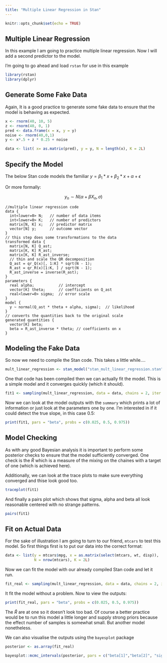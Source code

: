 ```yaml
---
title: "Multiple Linear Regression in Stan"
---
```


```r
knitr::opts_chunk$set(echo = TRUE)
```

## Multiple Linear Regression

In this example I am going to practice multiple linear regression. Now I will add a second predictor to the model.

I'm going to go ahead and load `rstan` for use in this example

```r
library(rstan)
library(dplyr)
```


## Generate Some Fake Data

Again, It is a good practice to generate some fake data to ensure that the model is behaving as expected. 

```r

x <- rnorm(40, 10, 5)
z <- rnorm(40, 0, 1)
pred <- data.frame(x = x, y = y)
noise <- rnorm(40,0,1)
y <- x*.5 + z * 0.25 + noise

data <- list( x= as.matrix(pred), y = y, N = length(x), K = 2L)
```

## Specify the Model

The below Stan code models the familiar $y = \beta_1*x + \beta_2*x + \alpha + \epsilon$

Or more formally:

$$y_n \sim N(\alpha + \beta X_n,\sigma)$$


```
//multiple linear regression code
data {
  int<lower=0> N;   // number of data items
  int<lower=0> K;   // number of predictors
  matrix[N, K] x;   // predictor matrix
  vector[N] y;      // outcome vector
}
// this step does some transformations to the data
transformed data {
  matrix[N, K] Q_ast;
  matrix[K, K] R_ast;
  matrix[K, K] R_ast_inverse;
  // thin and scale the QR decomposition
  Q_ast = qr_Q(x)[, 1:K] * sqrt(N - 1);
  R_ast = qr_R(x)[1:K, ] / sqrt(N - 1);
  R_ast_inverse = inverse(R_ast);
}
parameters {
  real alpha;           // intercept
  vector[K] theta;      // coefficients on Q_ast
  real<lower=0> sigma;  // error scale
}
model {
  y ~ normal(Q_ast * theta + alpha, sigma);  // likelihood
}
// converts the quantities back to the original scale
generated quantities {
  vector[K] beta;
  beta = R_ast_inverse * theta; // coefficients on x
}
```
## Modeling the Fake Data

So now we need to compile the Stan code. This takes a little while....

```r
mult_linear_regression <- stan_model("stan_mult_linear_regression.stan")
```

One that code has been compiled then we can actually fit the model. This is a simple model and it converges quickly (which it should).

```r
fit1 <- sampling(mult_linear_regression, data = data, chains = 2, iter = 2000, refresh = 0)
```

Now we can look at the model outputs with the `summary` which prints a lot of information or just look at the parameters one by one. I'm interested in if it could detect the true slope, in this case 0.5:

```r
print(fit1, pars = "beta", probs = c(0.025, 0.5, 0.975))
```

## Model Checking

As with any good Bayesian analysis it is important to perform some posterior checks to ensure that the model sufficiently converged. One check is the $\hat{R}$ which is a measure of the mixing on the chaines with a target of one (which is achieved here).

Additionally, we can look at the trace plots to make sure everything converged and thise look good too.

```r
traceplot(fit1)
```

And finally a pairs plot which shows that sigma, alpha and beta all look reasonable centered with no strange patterns.

```r
pairs(fit1)
```


## Fit on Actual Data

For the sake of illustration I am going to turn to our friend, `mtcars` to test this model. So first things first is to put our data into the correct format:

```r
data <- list(y = mtcars$mpg, x = as.matrix(select(mtcars, wt, disp)),
             N = nrow(mtcars), K = 2L)
```

Now we can fit the model with our already compiled Stan code and let it run.

```r
fit_real <- sampling(mult_linear_regression, data = data, chains = 2, iter = 2000, refresh = 0)
```

It fit the model without a problem. Now to view the outputs:

```r
print(fit_real, pars = "beta", probs = c(0.025, 0.5, 0.975))
```

The $\hat{R}$ are at one so it doesn't look too bad. Of course a better practice would be to run this model a little longer and supply strong priors because the effect number of samples is somewhat small. But another model nonetheless.

We can also visualise the outputs using the `bayesplot` package

```r
posterior <- as.array(fit_real)

bayesplot::mcmc_intervals(posterior, pars = c("beta[1]","beta[2]", "sigma"))
```



